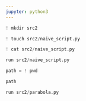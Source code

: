 ```yaml
---
jupyter: python3
---
```


```python
! mkdir src2
```

```python
! touch src2/naive_script.py
```

```python
! cat src2/naive_script.py
```

```python
run src2/naive_script.py
```

```python
path = ! pwd
```

```python
path
```

```python
run src2/parabola.py
```



